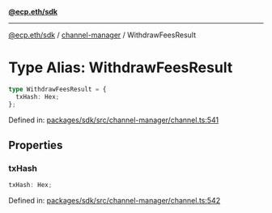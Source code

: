 [**@ecp.eth/sdk**](../../index.mdx)

***

[@ecp.eth/sdk](/sdk-reference/index.mdx) / [channel-manager](/sdk-reference/channel-manager/index.mdx) / WithdrawFeesResult

# Type Alias: WithdrawFeesResult

```ts
type WithdrawFeesResult = {
  txHash: Hex;
};
```

Defined in: [packages/sdk/src/channel-manager/channel.ts:541](https://github.com/ecp-eth/comments-monorepo/blob/main/packages/sdk/src/channel-manager/channel.ts#L541)

## Properties

### txHash

```ts
txHash: Hex;
```

Defined in: [packages/sdk/src/channel-manager/channel.ts:542](https://github.com/ecp-eth/comments-monorepo/blob/main/packages/sdk/src/channel-manager/channel.ts#L542)
